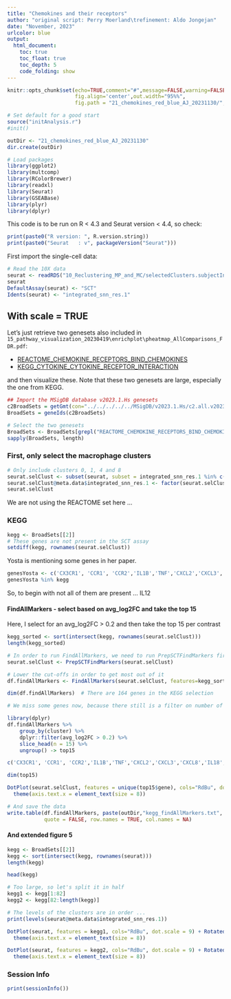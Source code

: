 ```yaml
---
title: "Chemokines and their receptors"
author: "original script: Perry Moerland\trefinement: Aldo Jongejan"
date: "November, 2023"
urlcolor: blue
output: 
  html_document:
    toc: true
    toc_float: true
    toc_depth: 5
    code_folding: show
---
```



```r
knitr::opts_chunk$set(echo=TRUE,comment="#",message=FALSE,warning=FALSE,
                      fig.align='center',out.width="95%%",
                      fig.path = "21_chemokines_red_blue_AJ_20231130/",fig.show="hold")
```

```r
# Set default for a good start 
source("initAnalysis.r")
#init()

outDir <- "21_chemokines_red_blue_AJ_20231130"
dir.create(outDir)

# Load packages
library(ggplot2)
library(multcomp)
library(RColorBrewer)
library(readxl)
library(Seurat)
library(GSEABase)
library(plyr)
library(dplyr)
```
  
This code is to be run on R < 4.3 and Seurat version < 4.4, so check:
  
```r
print(paste0("R version: ", R.version.string))
print(paste0("Seurat   : v", packageVersion("Seurat")))
```

First import the single-cell data:
```r
# Read the 10X data
seurat <- readRDS("10_Reclustering_MP_and_MC/selectedClusters.subjectIntegrated.reclustered.rds")
seurat
DefaultAssay(seurat) <- "SCT"
Idents(seurat) <- "integrated_snn_res.1"
```
## With scale = TRUE

 Let's just retrieve two genesets also included in `15_pathway_visualization_20230419\enrichplot\pheatmap_AllComparisons_FDR.pdf`:
 
- [REACTOME_CHEMOKINE_RECEPTORS_BIND_CHEMOKINES](https://www.gsea-msigdb.org/gsea/msigdb/cards/REACTOME_CHEMOKINE_RECEPTORS_BIND_CHEMOKINES)
- [KEGG_CYTOKINE_CYTOKINE_RECEPTOR_INTERACTION](https://www.gsea-msigdb.org/gsea/msigdb/human/geneset/KEGG_CYTOKINE_CYTOKINE_RECEPTOR_INTERACTION.html)

and then visualize these. Note that these two genesets are large, especially
the one from KEGG.

```r
## Import the MSigDB database v2023.1.Hs genesets
c2BroadSets = getGmt(con="../../../../../MSigDB/v2023.1.Hs/c2.all.v2023.1.Hs.symbols.gmt",geneIdType=SymbolIdentifier(), collectionType=BroadCollection(category="c2"))
BroadSets = geneIds(c2BroadSets)

# Select the two genesets
BroadSets <- BroadSets[grepl("REACTOME_CHEMOKINE_RECEPTORS_BIND_CHEMOKINES|KEGG_CYTOKINE_CYTOKINE_RECEPTOR_INTERACTION", names(BroadSets))]
sapply(BroadSets, length)
```
  
### First, only select the macrophage clusters

```r
# Only include clusters 0, 1, 4 and 8
seurat.selClust <- subset(seurat, subset = integrated_snn_res.1 %in% c(0,1,4,8)) 
seurat.selClust@meta.data$integrated_snn_res.1 <- factor(seurat.selClust@meta.data$integrated_snn_res.1)
seurat.selClust
```
  
We are not using the REACTOME set here ...  
  
### KEGG


```r
kegg <- BroadSets[[2]]
# These genes are not present in the SCT assay
setdiff(kegg, rownames(seurat.selClust))
```

Yosta is mentioning some genes in her paper.  

```r
genesYosta <- c('CX3CR1', 'CCR1', 'CCR2','IL1B','TNF','CXCL2','CXCL3','CXCL8','IL18','IL12','IL15','CXCL16','CSF1R','CSF1','IFNGR2','VEGFA', 'VEGFB')
genesYosta %in% kegg
```

So, to begin with not all of them are present ... IL12    

#### FindAllMarkers - select based on avg_log2FC and take the top 15
  
Here, I select for an avg_log2FC > 0.2 and then take the top 15 per contrast

```r
kegg_sorted <- sort(intersect(kegg, rownames(seurat.selClust)))
length(kegg_sorted)

# In order to run FindAllMarkers, we need to run PrepSCTFindMarkers first
seurat.selClust <- PrepSCTFindMarkers(seurat.selClust)

# Lower the cut-offs in order to get most out of it
df.findAllMarkers <- FindAllMarkers(seurat.selClust, features=kegg_sorted, only.pos=TRUE, min.pct = 0.0, logfc.threshold = 0.0)

dim(df.findAllMarkers)  # There are 164 genes in the KEGG selection

# We miss some genes now, because there still is a filter on number of cells or something similar

library(dplyr)
df.findAllMarkers %>%
    group_by(cluster) %>%
    dplyr::filter(avg_log2FC > 0.2) %>%
    slice_head(n = 15) %>%
    ungroup() -> top15

c('CX3CR1', 'CCR1', 'CCR2','IL1B','TNF','CXCL2','CXCL3','CXCL8','IL18','IL12','IL15','CXCL16','CSF1R','CSF1','IFNGR2','VEGFA', 'VEGFB') %in% top15$gene

dim(top15)

DotPlot(seurat.selClust, features = unique(top15$gene), cols="RdBu", dot.scale = 9) + RotatedAxis() +
  theme(axis.text.x = element_text(size = 8)) 

# And save the data
write.table(df.findAllMarkers, paste(outDir,"kegg_findAllMarkers.txt", sep="/"), sep="\t", 
            quote = FALSE, row.names = TRUE, col.names = NA)

```
  
#### And extended figure 5

```r
kegg <- BroadSets[[2]]
kegg <- sort(intersect(kegg, rownames(seurat)))
length(kegg)

head(kegg)

# Too large, so let's split it in half
kegg1 <- kegg[1:82]
kegg2 <- kegg[82:length(kegg)]

# The levels of the clusters are in order ... 
print(levels(seurat@meta.data$integrated_snn_res.1))

DotPlot(seurat, features = kegg1, cols="RdBu", dot.scale = 9) + RotatedAxis() +
  theme(axis.text.x = element_text(size = 8)) 

DotPlot(seurat, features = kegg2, cols="RdBu", dot.scale = 9) + RotatedAxis() +
  theme(axis.text.x = element_text(size = 8)) 

```

### Session Info
```r
print(sessionInfo())
```